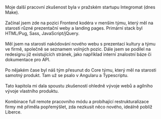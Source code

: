 Moje další pracovní zkušenost byla
v pražském startupu Integromat (dnes Make).
\
\
Začínal jsem zde na pozici Frontend kodéra v menším týmu, který měl na starosti různé
prezentační weby a landing pages.
Primární stack byl HTML/Pug, Sass, JavaScript/jQuery.
\
\
Měl jsem na starosti nakódování nového webu s prezentací kultury a týmu ve firmě,
společně se seznamem volných pozic.
Dále jsem se podílel na redesignu již existujících stránek, jako například interní znalostní báze
či dokumentace pro API.
\
\
Po nějakém čase byl náš tým přesunut do Core týmu, který měl na starosti samotný produkt.
Tam už se psalo v Angularu a Typescriptu.
\
\
Tato kapitola mi dala spoustu zkušeností ohledně vývoje webů a agilního vývoje vlastního produktu.
\
\
Kombinace full remote pracovního módu a probíhající restrukturalizace firmy
mě přiměla popřemýšlet, zda nezkusit něco nového, ideálně poblíž Liberce.
